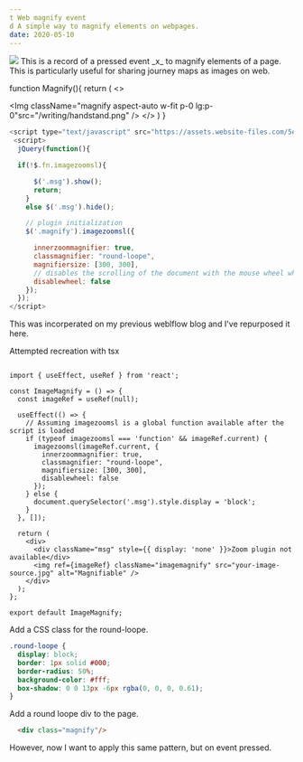 ```yaml
---
t Web magnify event
d A simple way to magnify elements on webpages.
date: 2020-05-10
---
```

<Img className="from-zinc-500 to-zinc-800" type="hero" src="/writing/magnify-on-hover.png"/>
This is a record of a pressed event _x_ to magnify elements of a page. This is particularly useful for sharing journey maps as images on web. 

function Magnify(){
  return (
    <>
    <Script type="text/javascript" src="https://assets.website-files.com/5e2755779d8b8ea1d6373797/5ea88e92dce9b4b66f165490_zoom.txt"></Script>
 <Script>
  jQuery(function(){
 
  if(!$.fn.imagezoomsl){
 
      $('.msg').show();
      return;
    }
    else $('.msg').hide();
 
    // plugin initialization
    $('.magnify').imagezoomsl({
 
      innerzoommagnifier: true,
      classmagnifier: "round-loope",
      magnifiersize: [300, 300],
      // disables the scrolling of the document with the mouse wheel when the cursor is over the image
      disablewheel: false
    });
  });
</Script>
<Img className="magnify aspect-auto w-fit p-0 lg:p-0"src="/writing/handstand.png" />
</>
  )
}
<Magnify />



```js
<script type="text/javascript" src="https://assets.website-files.com/5e2755779d8b8ea1d6373797/5ea88e92dce9b4b66f165490_zoom.txt"></script>
 <script>
  jQuery(function(){

  if(!$.fn.imagezoomsl){

      $('.msg').show();
      return;
    }
    else $('.msg').hide();

    // plugin initialization
    $('.magnify').imagezoomsl({

      innerzoommagnifier: true,
      classmagnifier: "round-loope",
      magnifiersize: [300, 300],
      // disables the scrolling of the document with the mouse wheel when the cursor is over the image
      disablewheel: false
    });
  });
</script>
```


This was incorperated on my previous weblflow blog and I've repurposed it here.

Attempted recreation with tsx

```tsx

import { useEffect, useRef } from 'react';

const ImageMagnify = () => {
  const imageRef = useRef(null);

  useEffect(() => {
    // Assuming imagezoomsl is a global function available after the script is loaded
    if (typeof imagezoomsl === 'function' && imageRef.current) {
      imagezoomsl(imageRef.current, {
        innerzoommagnifier: true,
        classmagnifier: "round-loope",
        magnifiersize: [300, 300],
        disablewheel: false
      });
    } else {
      document.querySelector('.msg').style.display = 'block';
    }
  }, []);

  return (
    <div>
      <div className="msg" style={{ display: 'none' }}>Zoom plugin not available</div>
      <img ref={imageRef} className="imagemagnify" src="your-image-source.jpg" alt="Magnifiable" />
    </div>
  );
};

export default ImageMagnify;
```

Add a CSS class for the round-loope.

```css
.round-loope {
  display: block;
  border: 1px solid #000;
  border-radius: 50%;
  background-color: #fff;
  box-shadow: 0 0 13px -6px rgba(0, 0, 0, 0.61);
}
```

Add a round loope div to the page. 

```html
  <div class="magnify"/>
```



However, now I want to apply this same pattern, but on event pressed.
